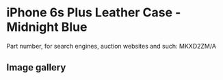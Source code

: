 
# iPhone 6s Plus Leather Case - Midnight Blue

Part number, for search engines, auction websites and such: MKXD2ZM/A

## Image gallery

<div style={{ width: "768px" }}>
  <GalleryComponent
    images={[
      {
        original: "/everysource/MKXD2.png",
        thumbnail: "/everypreview/MKXD2.png",
      },
      {
        original: "/everysource/MKXD2_AV1_GOLD.png",
        thumbnail: "/everypreview/MKXD2_AV1_GOLD.png",
      },
      {
        original: "/everysource/MKXD2_AV1_SILVER.png",
        thumbnail: "/everypreview/MKXD2_AV1_SILVER.png",
      },
      {
        original: "/everysource/MKXD2_AV1_SPACE_GRAY.png",
        thumbnail: "/everypreview/MKXD2_AV1_SPACE_GRAY.png",
      }
    ]}
  />
</div>